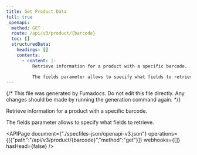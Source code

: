 ```yaml
---
title: Get Product Data
full: true
_openapi:
  method: GET
  route: /api/v3/product/{barcode}
  toc: []
  structuredData:
    headings: []
    contents:
      - content: |-
          Retrieve information for a product with a specific barcode.

          The fields parameter allows to specify what fields to retrieve.
---
```


{/* This file was generated by Fumadocs. Do not edit this file directly. Any changes should be made by running the generation command again. */}

Retrieve information for a product with a specific barcode.

The fields parameter allows to specify what fields to retrieve.

<APIPage document={"./specfiles-json/openapi-v3.json"} operations={[{"path":"/api/v3/product/{barcode}","method":"get"}]} webhooks={[]} hasHead={false} />